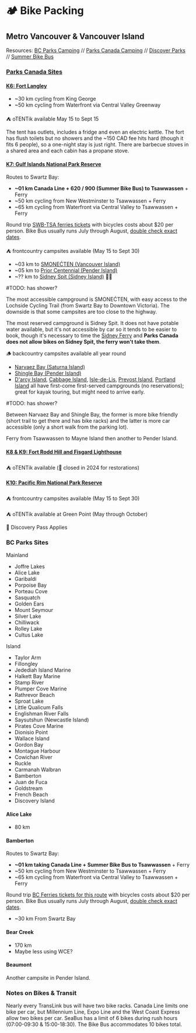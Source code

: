 
# 🏕️ Bike Packing

## Metro Vancouver & Vancouver Island

Resources: [BC Parks Camping][bc-parks] // [Parks Canada Camping][pc-parks] //
[Discover Parks][discover] // [Summer Bike Bus][bike-bus]

[discover]: https://www.discoverparks.ca/
[bc-parks]: https://camping.bcparks.ca
[pc-parks]: https://reservation.pc.gc.ca
[bike-bus]: https://www.translink.ca/rider-guide/bike-and-ride-on-transit/bikes-on-transit#summer-bike-bus-program

### [Parks Canada Sites][parks-canada]
[parks-canada]: https://web.archive.org/web/20240526195011/https://www.canadream.com/Website/media/Files/Parks-Canada-Discovery-Pass-Brochure-Map.pdf

#### [K6: Fort Langley][langley-nhs]
[langley-nhs]: https://parks.canada.ca/lhn-nhs/bc/langley

- ~30 km cycling from King George
- ~50 km cycling from Waterfront via Central Valley Greenway

⛺ oTENTik available May 15 to Sept 15 <ParkReserveLink
park={Park.FortLangleyNHS} />

The tent has outlets, includes a fridge and even an electric kettle. The fort
has flush toilets but no showers and the ~150 CAD fee hits hard (though it fits
6 people), so a one-night stay is just right. There are barbecue stoves in a
shared area and each cabin has a propane stove.

#### [K7: Gulf Islands National Park Reserve][gulf-np]
[gulf-np]:https://parks.canada.ca/pn-np/bc/gulf

Routes to Swartz Bay:

- **~01 km Canada Line + 620 / 900 (Summer Bike Bus) to Tsawwassen** + Ferry
- ~50 km cycling from New Westminster to Tsawwassen + Ferry
- ~65 km cycling from Waterfront via Central Valley to Tsawwassen + Ferry

Round trip [SWB-TSA ferries tickets][swb-tsa] with bicycles costs about $20 per
person. Bike Bus usually runs July through August, [double check exact
dates][bike-bus].

[swb-tsa]: https://www.bcferries.com/routes-fares/schedules/daily/SWB-TSA

⛺ frontcountry campsites available (May 15 to Sept 30) <ParkReserveLink
park={Park.GulfIslandsNPR} />

- ~03 km to [SMONEĆTEN (Vancouver Island)][smonecten] <ParkReserveLink
  park={Park.SMONEĆTEN} />
- ~05 km to [Prior Centennial (Pender Island)][prior-centennial]
  <ParkReserveLink park={Park.PriorCentennial} />
- ~?? km to [Sidney Spit (Sidney Island)][sidney-spit] 🚱🚳 <ParkReserveLink
  park={Park.SidneySpit} />

#TODO: has shower?

[smonecten]: https://parks.canada.ca/pn-np/bc/gulf/activ/camping/campinglavantpays-frontcountrycamping#McDonald
[prior-centennial]: https://parks.canada.ca/pn-np/bc/gulf/activ/camping/campinglavantpays-frontcountrycamping#PriorCentennial
[sidney-spit]: https://parks.canada.ca/pn-np/bc/gulf/activ/camping/campinglavantpays-frontcountrycamping#SidneySpit

The most accessible campground is SMONEĆTEN, with easy access to the Lochside
Cycling Trail (from Swartz Bay to Downtown Victoria). The downside is that some
campsites are too close to the highway.

The most reserved campground is Sidney Spit. It does not have potable water
available, but it's not accessible by car so it tends to be easier to book,
though it's necessary to time the [Sidney Ferry][sidney-spit-ferry] and **Parks
Canada does not allow bikes on Sidney Spit, the ferry won't take them**.

[sidney-spit-ferry]: https://www.sidneyspitferry.com/schedule

🪵 backcountry campsites available all year round <ParkReserveLink
park={Park.GulfIslandsNPR} preferType={CampingEquipmentType.Backcountry} />

- [Narvaez Bay (Saturna Island)][saturna-island] <ParkReserveLink
  park={Park.NarvaezBay} />
- [Shingle Bay (Pender Island)][pender-island] <ParkReserveLink
  park={Park.ShingleBay} />
- [D'arcy Island][darcy-island], [Cabbage Island][cabbage-island],
  [Isle-de-Lis][isle-de-lis], [Prevost Island][prevost-island], [Portland
  Island][portland-island] all have first-come first-served campgrounds (no
  reservations); great for kayak touring, but might need to arrive early.

#TODO: has shower?

[saturna-island]: https://parks.canada.ca/pn-np/bc/gulf/activ/camping/campinglarrierepays-backcountrycamping#Saturna
[pender-island]: https://parks.canada.ca/pn-np/bc/gulf/activ/camping/campinglarrierepays-backcountrycamping#Pender
[darcy-island]: https://parks.canada.ca/pn-np/bc/gulf/activ/camping/campinglarrierepays-backcountrycamping#Darcy
[cabbage-island]: https://parks.canada.ca/pn-np/bc/gulf/activ/camping/campinglarrierepays-backcountrycamping#Cabbage
[isle-de-lis]: https://parks.canada.ca/pn-np/bc/gulf/activ/camping/campinglarrierepays-backcountrycamping#Isledelis
[portland-island]: https://parks.canada.ca/pn-np/bc/gulf/activ/camping/campinglarrierepays-backcountrycamping#PrincessMargaret
[prevost-island]: https://parks.canada.ca/pn-np/bc/gulf/activ/camping/campinglarrierepays-backcountrycamping#Prevost

Between Narvaez Bay and Shingle Bay, the former is more bike friendly (short
trail to get there and has bike racks) and the latter is more car accessible
(only a short walk from the parking lot).

Ferry from Tsawwassen to Mayne Island then another to Pender Island.

#### [K8 & K9: Fort Rodd Hill and Fisgard Lighthouse][fort-rodd-fisgard-nhs]
[fort-rodd-fisgard-nhs]: https://parks.canada.ca/lhn-nhs/bc/fortroddhill

⛺ oTENTik available (🚫 closed in 2024 for restorations) <ParkReserveLink
park={Park.FisgardLighthouseNHS} /> 

#### [K10: Pacific Rim National Park Reserve][pacific-rim-npr]
[pacific-rim-npr]: https://parks.canada.ca/pn-np/bc/pacificrim

⛺ frontcountry campsites available (May 15 to Sept 30) <ParkReserveLink
park={Park.PacificRimNPR} />

⛺ oTENTik available at Green Point (May through October)

📛 Discovery Pass Applies

### BC Parks Sites

Mainland
- Joffre Lakes
- Alice Lake
- Garibaldi
- Porpoise Bay
- Porteau Cove
- Sasquatch
- Golden Ears
- Mount Seymour
- Silver Lake
- Chilliwack
- Rolley Lake
- Cultus Lake

Island
- Taylor Arm
- Fillongley
- Jedediah Island Marine
- Halkett Bay Marine
- Stamp River
- Plumper Cove Marine
- Rathrevor Beach
- Sproat Lake
- Little Qualicum Falls
- Englishman River Falls
- Saysutshun (Newcastle Island)
- Pirates Cove Marine
- Dionisio Point
- Wallace Island
- Gordon Bay
- Montague Harbour
- Cowichan River
- Ruckle
- Carmanah Walbran
- Bamberton
- Juan de Fuca
- Goldstream
- French Beach
- Discovery Island

#### Alice Lake

- 80 km

#### Bamberton

Routes to Swartz Bay:

- **~01 km taking Canada Line + Summer Bike Bus to Tsawwassen** + Ferry
- ~50 km cycling from New Westminster to Tsawwassen + Ferry
- ~65 km cycling from Waterfront via Central Valley to Tsawwassen + Ferry

Round trip [BC Ferries tickets for this route][swb-tsa] with bicycles costs
about $20 per person. Bike Bus usually runs July through August, [double check
exact dates][bike-bus].

[swb-tsa]: https://www.bcferries.com/routes-fares/schedules/daily/SWB-TSA

- ~30 km From Swartz Bay

#### Bear Creek

- 170 km
- Maybe less using WCE?

#### Beaumont

Another campsite in Pender Island.

### Notes on Bikes & Transit

Nearly every TransLink bus will have two bike racks. Canada Line limits one bike
per car, but Millennium Line, Expo Line and the West Coast Express allow two
bikes per car. SeaBus has a limit of 6 bikes during rush hours (07:00-09:30 &
15:00-18:30). The Bike Bus accommodates 10 bikes total.
